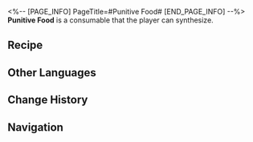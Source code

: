 <%-- [PAGE_INFO]
PageTitle=#Punitive Food#
[END_PAGE_INFO] --%>
{{Consumable Infobox
|id          = 400005
|image       = Item Punitive Food.png{{subst:void|<!--$UPLOAD:<<SpriteOutput/ItemFigures/400005.png>-<Item Punitive Food.png>-<Consumable Icons>>-->}}
|type        = Energy Regen Consumables
|rarity      = 1
|effect      = Upon use, immediately recovers 2 Technique Points for your team, but each team member loses HP equal to 15% of their Max HP.
|description = Simple food that tastes strange. Eating it almost feels like some punishment game.<br />Just looking at it fills you with determination.
|effectType  = 
|effectType2 = 
|effectType3 = 
|recipe      = {{cx|Source missing}}
|source1     = [[Omni-Synthesizer]]
|source2     = 
|source3     = 
}}
{{Description|''"The things we do to survive."''}}
'''Punitive Food''' is a consumable that the player can synthesize.

==Recipe==
{{Recipe
|type              = Synthesis
|group             = Consumable
|Trash             = 1
|Basic Ingredients = 1
|sort              = Trash;Basic Ingredients
}}

==Other Languages==
{{Other Languages
|en   = Punitive Food
|zhs  = 惩戒粮食
|zht  = 懲戒糧食
|ja   = 懲戒の食糧
|ko   = 징벌의 식량
|es   = Alimento punitivo
|fr   = Nourriture punitive
|ru   = Карательная еда
|th   = Punitive Food
|vi   = Thức Ăn Trừng Phạt
|de   = Strafendes Essen
|id   = Punitive Food
|pt   = Comida Punitiva
}}

==Change History==
{{Change History|1.0}}

==Navigation==
{{Consumable Navbox}}